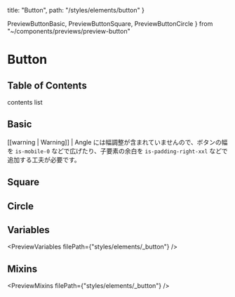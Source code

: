   title: "Button",
  path: "/styles/elements/button"
}

  PreviewButtonBasic,
  PreviewButtonSquare,
  PreviewButtonCircle
} from "~/components/previews/preview-button"

# Button

## Table of Contents

contents list

## Basic

<PreviewButtonBasic />

[[warning | Warning]]
| Angle には幅調整が含まれていませんので、ボタンの幅を `is-mobile-0` などで広げたり、子要素の余白を `is-padding-right-xxl` などで追加する工夫が必要です。

## Square

<PreviewButtonSquare />

## Circle

<PreviewButtonCircle />

## Variables

<PreviewVariables filePath={"styles/elements/_button"} />

## Mixins

<PreviewMixins filePath={"styles/elements/_button"} />
